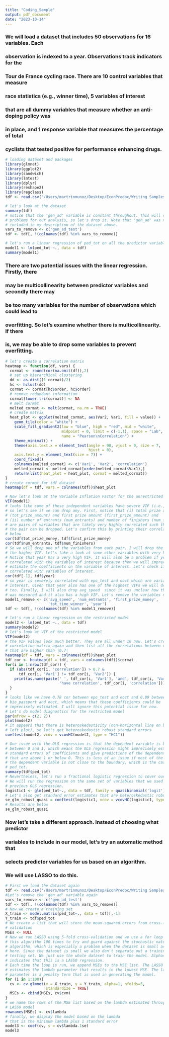 ```yaml
---
title: "Coding_Sample"
output: pdf_document
date: "2023-10-14"
---
```

### We will load a dataset that includes 50 observations for 16 variables. Each 
### observation is indexed to a year. Observations track indicators for the  
### Tour de France cycling race. There are 10 control variables that measure 
### race statistics (e.g., winner time), 5 variables of interest 
### that are all dummy variables that measure whether an anti-doping policy was 
### in place, and 1 response variable that measures the percentage of total 
### cyclists that tested positive for performance enhancing drugs.
```r
# loading dataset and packages
library(glmnet)
library(ggplot2)
library(sandwich)
library(lmtest)
library(dplyr)
library(reshape2)
library(regclass)
tdf <- read.csv("/Users/martrinmunoz/Desktop/EconPredoc/Writing Samples/TdF/tdf_cleaned.csv")
```

```r
# let's look at the dataset
summary(tdf)
# notice that the 'gen_ad' variable is constant throughout. This will create 
# problems for our analysis, so let's drop it. Note that 'gen_ad' was not 
# included in my description of the dataset above.
vars_to_remove <- c('gen_ad_test')
tdf <- tdf[, !(colnames(tdf) %in% vars_to_remove)]
```


```r
# let's run a linear regression of ped_tot on all the predictor variables
model1 <- lm(ped_tot ~., data = tdf)
summary(model1)
```

### There are two potential issues with the linear regression. Firstly, there 
### may be multicollinearity between predictor variables and secondly there may 
### be too many variables for the number of observations which could lead to 
### overfitting. So let's examine whether there is multicollinearity. If there 
### is, we may be able to drop some variables to prevent overfitting.
```r
# let's create a correlation matrix
heatmap <- function(df, vars) {
  cormat <- round(cor(na.omit(df)),2)
  # set up hierarchical clustering
  dd <- as.dist((1-cormat)/2)
  hc <- hclust(dd)
  cormat <- cormat[hc$order, hc$order]
  # remove redundant information
  cormat[lower.tri(cormat)] <- NA
  # melt cormat
  melted_cormat <- melt(cormat, na.rm = TRUE)
  # create matrix
  heat_plot <- ggplot(melted_cormat, aes(Var2, Var1, fill = value)) +
    geom_tile(color = "white") +
    scale_fill_gradient2(low = "blue", high = "red", mid = "white", 
                         midpoint = 0, limit = c(-1,1), space = "Lab",
                         name = "Pearson\nCorrelation") +
    theme_minimal() + 
    theme(axis.text.x = element_text(angle = 90, vjust = 0, size = 7, 
                                     hjust = 0),
    axis.text.y = element_text(size = 7)) +
    coord_fixed()
    colnames(melted_cormat) <- c('Var1', 'Var2', 'correlation')
    melted_cormat <- melted_cormat[order(melted_cormat$Var1),]
    return(list(heat_plot = heat_plot, cormat = melted_cormat))
}
# create cormat for tdf dataset
heatmap(df = tdf, vars = colnames(tdf))$heat_plot

# Now let's look at the Variable Inflation Factor for the unrestricted model
VIF(model1)
# looks like some of these independent variables have severe VIF (i.e., > 10), 
# so let's see if we can drop any. First, notice that (i) total prize amount 
# (tot_prize_amount) and first prize amount (first_prize_amount) and 
# (ii) number of entrants (num_entrants) and number of finishers (num_finishers) 
# are pairs of variables that are likely very highly correlated such that one of 
# the pair can be dropped. Let's confirm this by printing their correlations 
# below
cor(tdf$tot_prize_money, tdf$first_prize_money)
cor(tdf$num_entrants, tdf$num_finishers)
# So we will drop one of the variables from each pair. I will drop the one with 
# the higher VIF. Let's take a look at some other variables with very high VIF. 
# Notice that year has a very high VIF. It will also be a problem if year is 
# correlated with the variables of interest because then we will imprecisely 
# estimate the coefficients on the variable of interest. Let's check if year is 
# correlated with variables of interest.
cor(tdf[-1], tdf$year)
# so year is severely correlated with epo_test and ooct which are variables of 
# interest. Given that year also has one of the highest VIFs we will drop that 
# too. Finally, I will also drop avg_speed  since it was unclear how this 
# was measured and it also has a high VIF. Let's remove the variables now
model1_remove <- c('avg_speed', 'num_entrants', 'first_prize_money', 
                   'tot_time_winner', 'year')
tdf <- tdf[, !(colnames(tdf) %in% model1_remove)]
```

```r
# let's run a linear regression on the restricted model
model2 <- lm(ped_tot ~., data = tdf)
summary(model2)
# let's look at VIF of the restricted model
VIF(model2)
# the VIF values look much better. They are all under 10 now. Let's create a 
# correlation matrix again and then list all the correlations between variables 
# that are higher than |0.7|
heatmap(df = tdf, vars = colnames(tdf))$heat_plot
tdf_cor <- heatmap(df = tdf, vars = colnames(tdf))$cormat
for(i in 1:nrow(tdf_cor)) {
  if (abs(tdf_cor[i, 'correlation']) > 0.7 & 
      tdf_cor[i, 'Var1'] != tdf_cor[i, 'Var2']) {
    print(as.name(paste(' ', tdf_cor[i, 'Var1'], 'and', tdf_cor[i, 'Var2'],
                        'have correlation', tdf_cor[i, 'correlation'])))
  }
}
# looks like we have 0.78 cor between epo_test and ooct and 0.89 between 
# bio_passport and ooct, which means that these coefficients could be 
# imprecisely estimated. I will ignore this potential issue for now.
# Let's do model diagnostics for the restricted model
par(mfrow = c(2, 2))
plot(model2)
# it appears that there is heteroskedasticity (non-horizontal line on bottom 
# left plot), so let's get heteroskedastic robust standard errors
coeftest(model2, vcov = vcovHC(model2, type = "HC1"))
```
```r
# One issue with the OLS regression is that the dependent variable is bounded
# between 0 and 1, which means the OLS regression might imprecisely estimate the
# standard errors of coefficients and give predictions of the dependent variable
# that are above 1 or below 0. This is less of an issue if most of the data from
# the dependent variable is not close to the boundary, which is the case with
# ped_tot.
summary(tdf$ped_tot)
# Nevertheless, let's run a fractional logistic regression to cover our bases.
# We will run the regression on the same set of variables that we used in the 
# previous OLS regression.
logistic1 <- glm(ped_tot~., data = tdf, family = quasibinomial('logit'))
# Let's also get standard error estimates that are heteroskedastic robust
se_glm_robust_quasi = coeftest(logistic1, vcov = vcovHC(logistic1, type="HC1"))
# Results are below
se_glm_robust_quasi
```
### Now let's take a different approach. Instead of choosing what predictor 
### variables to include in our model, let's try an automatic method that 
### selects predictor variables for us based on an algorithm. 
### We will use LASSO to do this.
```r
# First we load the dataset again
tdf <- read.csv("/Users/martrinmunoz/Desktop/EconPredoc/Writing Samples/TdF/tdf_cleaned.csv")
#Let's remove the 'gen_ad' variable again
vars_to_remove <- c('gen_ad_test')
tdf <- tdf[, !(colnames(tdf) %in% vars_to_remove)]
# Now we create a training set
X_train <- model.matrix(ped_tot~., data = tdf)[,-1]
Y_train <- tdf$ped_tot
# We create a list that will store the mean-squared errors from cross-fold 
# validation
MSEs <- NULL
# Now we run LASSO using 5-fold cross-validation and we use a for loop to repeat 
# this algorithm 100 times to try and guard against the stochastic nature of the 
# algorithm, which is especially a problem when the dataset is small as it is 
# here. Since the dataset is small we also don't separate out a training and 
# testing set. We just use the whole dataset to train the model. Alpha=1 
# indicates that this is a LASSO regression. 
# Each time the loop is run, we append MSEs to the MSE list. The LASSO algorithm 
# estimates the lambda parameter that results in the lowest MSE. The lambda 
# parameter is a penalty term that is used in generating the model.
for (i in 1:100){
  cv <- cv.glmnet(x = X_train, y = Y_train, alpha=1, nfolds=5, 
                  standardize = TRUE)  
  MSEs <- cbind(MSEs, cv$cvm)
}
# we name the rows of the MSE list based on the lambda estimated through the 
# LASSO model
rownames(MSEs) <- cv$lambda
# finally, we display the model based on the lambda 
# that is the minimum lambda plus 1 standard error
model3 <- coef(cv, s = cv$lambda.1se)
model3
```